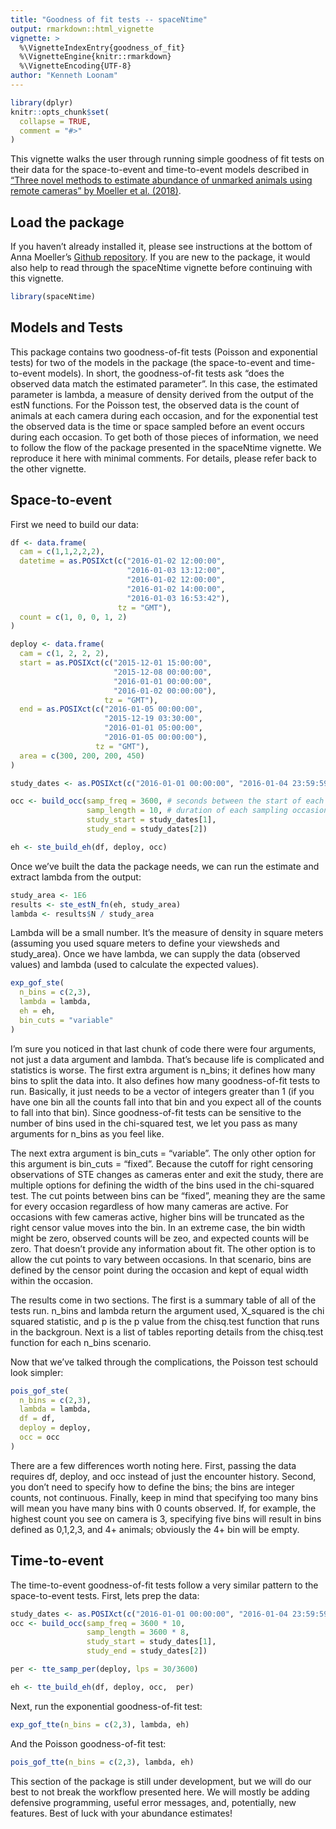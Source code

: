 ```yaml
---
title: "Goodness of fit tests -- spaceNtime"
output: rmarkdown::html_vignette
vignette: >
  %\VignetteIndexEntry{goodness_of_fit}
  %\VignetteEngine{knitr::rmarkdown}
  %\VignetteEncoding{UTF-8}
author: "Kenneth Loonam"
---
```


```r
library(dplyr)
knitr::opts_chunk$set(
  collapse = TRUE,
  comment = "#>"
)
```

This vignette walks the user through running simple goodness of fit tests on their data for the space-to-event and time-to-event models described in ["Three novel methods to estimate abundance of unmarked animals using remote cameras" by Moeller et al. (2018)](https://esajournals.onlinelibrary.wiley.com/doi/full/10.1002/ecs2.2331). 

## Load the package
If you haven't already installed it, please see instructions at the bottom of Anna Moeller's [Github repository](https://github.com/annam21/spaceNtime). If you are new to the package, it would also help to read through the spaceNtime vignette before continuing with this vignette.

```r
library(spaceNtime)
```

## Models and Tests

This package contains two goodness-of-fit tests (Poisson and exponential tests) for two of the models in the package (the space-to-event and time-to-event models). In short, the goodness-of-fit tests ask "does the observed data match the estimated parameter". In this case, the estimated parameter is lambda, a measure of density derived from the output of the estN functions. For the Poisson test, the observed data is the count of animals at each camera during each occasion, and for the exponential test the observed data is the time or space sampled before an event occurs during each occasion. To get both of those pieces of information, we need to follow the flow of the package presented in the spaceNtime vignette. We reproduce it here with minimal comments. For details, please refer back to the other vignette.

## Space-to-event

First we need to build our data:

```r
df <- data.frame(
  cam = c(1,1,2,2,2),
  datetime = as.POSIXct(c("2016-01-02 12:00:00",
                          "2016-01-03 13:12:00",
                          "2016-01-02 12:00:00",
                          "2016-01-02 14:00:00",
                          "2016-01-03 16:53:42"),
                        tz = "GMT"),
  count = c(1, 0, 0, 1, 2)
)

deploy <- data.frame(
  cam = c(1, 2, 2, 2),
  start = as.POSIXct(c("2015-12-01 15:00:00",
                       "2015-12-08 00:00:00", 
                       "2016-01-01 00:00:00", 
                       "2016-01-02 00:00:00"),
                     tz = "GMT"),
  end = as.POSIXct(c("2016-01-05 00:00:00", 
                     "2015-12-19 03:30:00", 
                     "2016-01-01 05:00:00",
                     "2016-01-05 00:00:00"), 
                   tz = "GMT"),
  area = c(300, 200, 200, 450)
)

study_dates <- as.POSIXct(c("2016-01-01 00:00:00", "2016-01-04 23:59:59"), tz = "GMT")

occ <- build_occ(samp_freq = 3600, # seconds between the start of each sampling occasion
                 samp_length = 10, # duration of each sampling occasion (seconds)
                 study_start = study_dates[1],
                 study_end = study_dates[2])

eh <- ste_build_eh(df, deploy, occ)
```

Once we've built the data the package needs, we can run the estimate and extract lambda from the output:

```r

study_area <- 1E6
results <- ste_estN_fn(eh, study_area)
lambda <- results$N / study_area
```

Lambda will be a small number. It's the measure of density in square meters (assuming you used square meters to define your viewsheds and study_area). Once we have lambda, we can supply the data (observed values) and lambda (used to calculate the expected values). 

```r
exp_gof_ste(
  n_bins = c(2,3),
  lambda = lambda,
  eh = eh,
  bin_cuts = "variable"
)
```

I'm sure you noticed in that last chunk of code there were four arguments, not just a data argument and lambda. That's because life is complicated and statistics is worse. The first extra argument is n_bins; it defines how many bins to split the data into. It also defines how many goodness-of-fit tests to run. Basically, it just needs to be a vector of integers greater than 1 (if you have one bin all the counts fall into that bin and you expect all of the counts to fall into that bin). Since goodness-of-fit tests can be sensitive to the number of bins used in the chi-squared test, we let you pass as many arguments for n_bins as you feel like. 

The next extra argument is bin_cuts = "variable". The only other option for this argument is bin_cuts = "fixed". Because the cutoff for right censoring observations of STE changes as cameras enter and exit the study, there are multiple options for defining the width of the bins used in the chi-squared test. The cut points between bins can be "fixed", meaning they are the same for every occasion regardless of how many cameras are active. For occasions with few cameras active, higher bins will be truncated as the right censor value moves into the bin. In an extreme case, the bin width might be zero, observed counts will be zeo, and expected counts will be zero. That doesn't provide any information about fit. The other option is to allow the cut points to vary between occasions. In that scenario, bins are defined by the censor point during the occasion and kept of equal width within the occasion.

The results come in two sections. The first is a summary table of all of the tests run. n_bins and lambda return the argument used, X_squared is the chi squared statistic, and p is the p value from the chisq.test function that runs in the backgroun. Next is a list of tables reporting details from the chisq.test function for each n_bins scenario.

Now that we've talked through the complications, the Poisson test schould look simpler:

```r
pois_gof_ste(
  n_bins = c(2,3),
  lambda = lambda,
  df = df,
  deploy = deploy,
  occ = occ
)
```

There are a few differences worth noting here. First, passing the data requires df, deploy, and occ instead of just the encounter history. Second, you don't need to specify how to define the bins; the bins are integer counts, not continuous. Finally, keep in mind that specifying too many bins will mean you have many bins with 0 counts observed. If, for example, the highest count you see on camera is 3, specifying five bins will result in bins defined as 0,1,2,3, and 4+ animals; obviously the 4+ bin will be empty.

## Time-to-event

The time-to-event goodness-of-fit tests follow a very similar pattern to the space-to-event tests. First, lets prep the data:

```r
study_dates <- as.POSIXct(c("2016-01-01 00:00:00", "2016-01-04 23:59:59"), tz = "GMT")
occ <- build_occ(samp_freq = 3600 * 10,
                 samp_length = 3600 * 8,
                 study_start = study_dates[1],
                 study_end = study_dates[2])

per <- tte_samp_per(deploy, lps = 30/3600)

eh <- tte_build_eh(df, deploy, occ,  per)

```

Next, run the exponential goodness-of-fit test:

```r
exp_gof_tte(n_bins = c(2,3), lambda, eh) 
```

And the Poisson goodness-of-fit test:

```r
pois_gof_tte(n_bins = c(2,3), lambda, eh)
```

This section of the package is still under development, but we will do our best to not break the workflow presented here. We will mostly be adding defensive programming, useful error messages, and, potentially, new features. Best of luck with your abundance estimates!